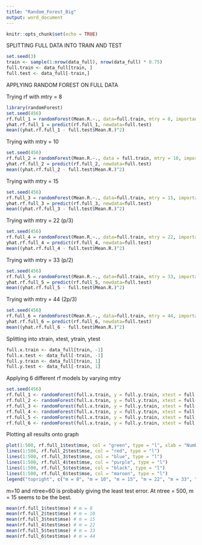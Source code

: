 ---
title: "Random_Forest_Big"
output: word_document
---

```{r setup, include=TRUE}
knitr::opts_chunk$set(echo = TRUE)
```


SPLITTING FULL DATA INTO TRAIN AND TEST
```{r}
set.seed(3)
train <- sample(1:nrow(data_full), nrow(data_full) * 0.75)
full.train <- data_full[train, ]
full.test <- data_full[-train,]
```

APPLYING RANDOM FOREST ON FULL DATA

Trying rf with mtry = 8
```{r}
library(randomForest)
set.seed(456)
rf.full_1 = randomForest(Mean.R.~., data=full.train, mtry = 8, importance = TRUE)
yhat.rf.full_1 = predict(rf.full_1, newdata=full.test)
mean((yhat.rf.full_1 - full.test$Mean.R.)^2)
```

Trying with mtry = 10
```{r}
set.seed(456)
rf.full_2 = randomForest(Mean.R.~., data = full.train, mtry = 10, importance = TRUE)
yhat.rf.full_2 = predict(rf.full_2, newdata=full.test)
mean((yhat.rf.full_2 - full.test$Mean.R.)^2)
```

Trying with mtry = 15
```{r}
set.seed(456)
rf.full_3 = randomForest(Mean.R.~., data=full.train, mtry = 15, importance = TRUE)
yhat.rf.full_3 = predict(rf.full_3, newdata=full.test)
mean((yhat.rf.full_3 - full.test$Mean.R.)^2)
```

Trying with mtry = 22 (p/3)
```{r}
set.seed(456)
rf.full_4 = randomForest(Mean.R.~., data=full.train, mtry = 22, importance = TRUE)
yhat.rf.full_4 = predict(rf.full_4, newdata=full.test)
mean((yhat.rf.full_4 - full.test$Mean.R.)^2)
```

Trying with mtry = 33 (p/2)
```{r}
set.seed(456)
rf.full_5 = randomForest(Mean.R.~., data=full.train, mtry = 33, importance = TRUE)
yhat.rf.full_5 = predict(rf.full_5, newdata=full.test)
mean((yhat.rf.full_5 - full.test$Mean.R.)^2)
```


Trying with mtry = 44 (2p/3)
```{r}
set.seed(456)
rf.full_6 = randomForest(Mean.R.~., data=full.train, mtry = 44, importance = TRUE)
yhat.rf.full_6 = predict(rf.full_6, newdata=full.test)
mean((yhat.rf.full_6 - full.test$Mean.R.)^2)
```

Splitting into xtrain, xtest, ytrain, ytest
```{r}
full.x.train <- data_full[train, -1]
full.x.test <- data_full[-train, -1]
full.y.train <- data_full[train, 1]
full.y.test <- data_full[-train, 1]
```

Applying 6 different rf models by varying mtry
```{r}
set.seed(456)
rf.full_1 <- randomForest(full.x.train, y = full.y.train, xtest = full.x.test, ytest = full.y.test, mtry = 8, ntree = 500)
rf.full_2 <- randomForest(full.x.train, y = full.y.train, xtest = full.x.test, ytest = full.y.test, mtry = 10, ntree = 500)
rf.full_3 <- randomForest(full.x.train, y = full.y.train, xtest = full.x.test, ytest = full.y.test, mtry = 15, ntree = 500)
rf.full_4 <- randomForest(full.x.train, y = full.y.train, xtest = full.x.test, ytest = full.y.test, mtry = 22, ntree = 500)
rf.full_5 <- randomForest(full.x.train, y = full.y.train, xtest = full.x.test, ytest = full.y.test, mtry = 33, ntree = 500)
rf.full_6 <- randomForest(full.x.train, y = full.y.train, xtest = full.x.test, ytest = full.y.test, mtry = 44, ntree = 500)
```

Plotting all results onto graph
```{r}
plot(1:500, rf.full_1$test$mse, col = "green", type = "l", xlab = "Number of Trees", ylab = "Test MSE", ylim = c(0.0075, 0.012))
lines(1:500, rf.full_2$test$mse, col = "red", type = "l")
lines(1:500, rf.full_3$test$mse, col = "blue", type = "l")
lines(1:500, rf.full_4$test$mse, col = "purple", type = "l")
lines(1:500, rf.full_5$test$mse, col = "black", type = "l")
lines(1:500, rf.full_6$test$mse, col = "maroon", type = "l")
legend("topright", c("m = 8", "m = 10", "m = 15", "m = 22", "m = 33", "m = 44"), col = c("green", "red", "blue", "purple", "black", "maroon"), cex = 1, lty = 1)
```

m=10 and ntree=60 is probably giving the least test error. At ntree = 500, m = 15 seems to be the best.

```{r}
mean(rf.full_1$test$mse) # m = 8
mean(rf.full_2$test$mse) # m = 10
mean(rf.full_3$test$mse) # m = 15
mean(rf.full_4$test$mse) # m = 22
mean(rf.full_5$test$mse) # m = 33
mean(rf.full_6$test$mse) # m = 44
```

